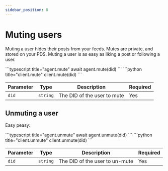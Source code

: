 ```yaml
---
sidebar_position: 8
---
```



# Muting users

Muting a user hides their posts from your feeds. Mutes are private, and stored
on your PDS. Muting a user is as easy as liking a post or following a user.

<Tabs groupId="sdk">
  <TabItem value="ts" label="TypeScript">
    ```typescript title="agent.mute"
      await agent.mute(did)
    ```
  </TabItem>
  <TabItem value="python" label="Python">
    ```python title="client.mute"
      client.mute(did)
    ```
  </TabItem>
</Tabs>

| Parameter | Type     | Description                 | Required |
| --------- | -------- | --------------------------- | -------- |
| `did`     | `string` | The DID of the user to mute | Yes      |

## Unmuting a user

Easy peasy:

<Tabs groupId="sdk">
  <TabItem value="ts" label="TypeScript">
    ```typescript title="agent.unmute"
      await agent.unmute(did)
    ```
  </TabItem>
  <TabItem value="python" label="Python">
    ```python title="client.unmute"
      client.unmute(did)
    ```
  </TabItem>
</Tabs>

| Parameter | Type     | Description                    | Required |
| --------- | -------- | ------------------------------ | -------- |
| `did`     | `string` | The DID of the user to un-mute | Yes      |
